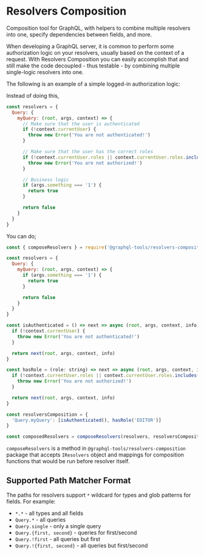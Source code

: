 # Resolvers Composition

Composition tool for GraphQL, with helpers to combine multiple resolvers into one, specify dependencies between fields, and more.

When developing a GraphQL server, it is common to perform some authorization logic on your resolvers, usually based on the context of a request. With Resolvers Composition you can easily accomplish that and still make the code decoupled - thus testable - by combining multiple single-logic resolvers into one.

The following is an example of a simple logged-in authorization logic:

Instead of doing this,

```js
const resolvers = {
  Query: {
    myQuery: (root, args, context) => {
      // Make sure that the user is authenticated
      if (!context.currentUser) {
        throw new Error('You are not authenticated!')
      }

      // Make sure that the user has the correct roles
      if (!context.currentUser.roles || context.currentUser.roles.includes('EDITOR')) {
        throw new Error('You are not authorized!')
      }

      // Business logic
      if (args.something === '1') {
        return true
      }

      return false
    }
  }
}
```

You can do;

```js
const { composeResolvers } = require('@graphql-tools/resolvers-composition')

const resolvers = {
  Query: {
    myQuery: (root, args, context) => {
      if (args.something === '1') {
        return true
      }

      return false
    }
  }
}

const isAuthenticated = () => next => async (root, args, context, info) => {
  if (!context.currentUser) {
    throw new Error('You are not authenticated!')
  }

  return next(root, args, context, info)
}

const hasRole = (role: string) => next => async (root, args, context, info) => {
  if (!context.currentUser.roles || context.currentUser.roles.includes(role)) {
    throw new Error('You are not authorized!')
  }

  return next(root, args, context, info)
}

const resolversComposition = {
  'Query.myQuery': [isAuthenticated(), hasRole('EDITOR')]
}

const composedResolvers = composeResolvers(resolvers, resolversComposition)
```

`composeResolvers` is a method in `@graphql-tools/resolvers-composition` package that accepts `IResolvers` object and mappings for composition functions that would be run before resolver itself.

## Supported Path Matcher Format

The paths for resolvers support `*` wildcard for types and glob patterns for fields. For example:

- `*.*` - all types and all fields
- `Query.*` - all queries
- `Query.single` - only a single query
- `Query.{first, second}` - queries for first/second
- `Query.!first` - all queries but first
- `Query.!{first, second}` - all queries but first/second
